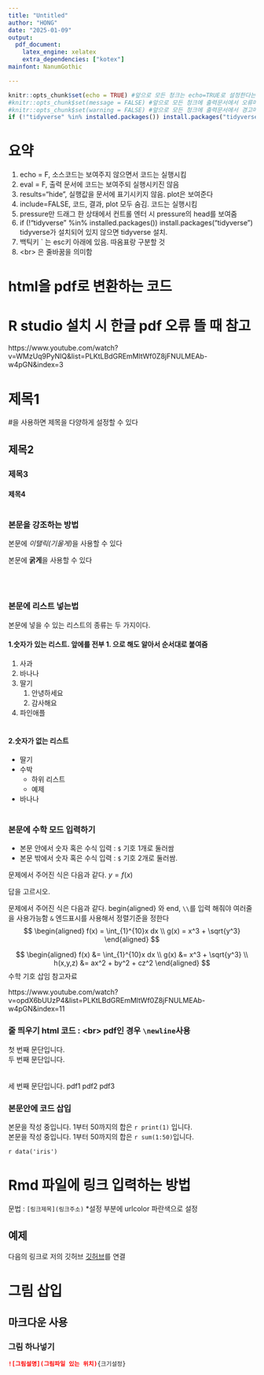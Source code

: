 ```yaml
---
title: "Untitled"
author: "HONG"
date: "2025-01-09"
output:
  pdf_document:
    latex_engine: xelatex
    extra_dependencies: ["kotex"]
mainfont: NanumGothic

---
```


```r
knitr::opts_chunk$set(echo = TRUE) #앞으로 모든 청크는 echo=TRUE로 설정한다는 의미(초기셋팅)
#knitr::opts_chunk$set(message = FALSE) #앞으로 모든 청크에 출력문서에서 오류메시지 삽입 안됨
#knitr::opts_chunk$set(warning = FALSE) #앞으로 모든 청크에 출력문서에서 경고메시지 출력 안됨
if (!"tidyverse" %in% installed.packages()) install.packages("tidyverse")
```

# 요약
1. echo = F, 소스코드는 보여주지 않으면서 코드는 실행시킴
1. eval = F, 출력 문서에 코드는 보여주되 실행시키진 않음
1. results="hide", 실행값을 문서에 표기시키지 않음. plot은 보여준다
1. include=FALSE, 코드, 결과, plot 모두 숨김. 코드는 실행시킴
1. pressure만 드래그 한 상태에서 컨트롤 엔터 시 pressure의 head를 보여줌
1. if (!"tidyverse" %in% installed.packages()) install.packages("tidyverse") tidyverse가 설치되어 있지 않으면 tidyverse 설치.
1. 백틱키 ` 는 esc키 아래에 있음. 따옴표랑 구분할 것
1. &lt;br&gt; 은 줄바꿈을 의미함

# html을 pdf로 변환하는 코드


# R studio 설치 시 한글 pdf 오류 뜰 때 참고
https://www.youtube.com/watch?v=WMzUq9PyNIQ&list=PLKtLBdGREmMltWf0Z8jFNULMEAb-w4pGN&index=3

# 제목1
#을 사용하면 제목을 다양하게 설정할 수 있다

## 제목2 
### 제목3
#### 제목4 <br><br>

### 본문을 강조하는 방법
본문에 *이탤릭(기울게)*을 사용할 수 있다

본문에 **굵게**을 사용할 수 있다

<br><br>

### 본문에 리스트 넣는법
본문에 넣을 수 있는 리스트의 종류는 두 가지이다.

#### 1.**숫자가 있는 리스트**. 앞에를 전부 1. 으로 해도 알아서 순서대로 붙여줌

1. 사과
1. 바나나
1. 딸기
   1. 안녕하세요
   1. 감사해요
1. 파인애플
<br><br>

#### 2.**숫자가 없는 리스트**
* 딸기
* 수박
   - 하위 리스트
   - 예제
* 바나나
<br><br>

### 본문에 수학 모드 입력하기
* 본문 안에서 숫자 혹은 수식 입력 : `$` 기호 $1$개로 둘러쌈
* 본문 밖에서 숫자 혹은 수식 입력 : `$` 기호 $2$개로 둘러쌈.

문제에서 주어진 식은 다음과 같다. $y=f(x)$

답을 고르시오.

문제에서 주어진 식은 다음과 같다.
begin{aligned} 와 end, `\\`를 입력 해줘야 여러줄을 사용가능함
`&` 엔드표시를 사용해서 정렬기준을 정한다
$$ 
\begin{aligned}
f(x) = \int_{1}^{10}x dx \\
g(x) = x^3 + \sqrt{y^3}
\end{aligned}
$$

$$ 
\begin{aligned}
f(x) &= \int_{1}^{10}x dx \\
g(x) &= x^3 + \sqrt{y^3} \\
h(x,y,z) &= ax^2 + by^2 + cz^2
\end{aligned}
$$
수학 기호 삽임 참고자료

https://www.youtube.com/watch?v=opdX6bUUzP4&list=PLKtLBdGREmMltWf0Z8jFNULMEAb-w4pGN&index=11


### 줄 띄우기 html 코드 : &lt;br&gt; pdf인 경우 `\newline`사용
첫 번째 문단입니다.<br>두 번째 문단입니다.
<br><br><br>
세 번째 문단입니다. \newline
pdf1 \newline pdf2 \newline \newline pdf3

### 본문안에 코드 삽입
본문을 작성 중입니다. 1부터 50까지의 합은 `r print(1)` 입니다. <br>
본문을 작성 중입니다. 1부터 50까지의 합은 `r sum(1:50)`입니다.


`r data('iris')`

# Rmd 파일에 링크 입력하는 방법

문법 : `[링크제목](링크주소)`
*설정 부분에 urlcolor 파란색으로 설정

## 예제

다음의 링크로 저의 깃허브
[깃허브](https://github.com/Jasogu/R)를 연결

# 그림 삽입

## 마크다운 사용

### 그림 하나넣기

```markdown
![그림설명](그림파일 있는 위치){크기설정}
```

